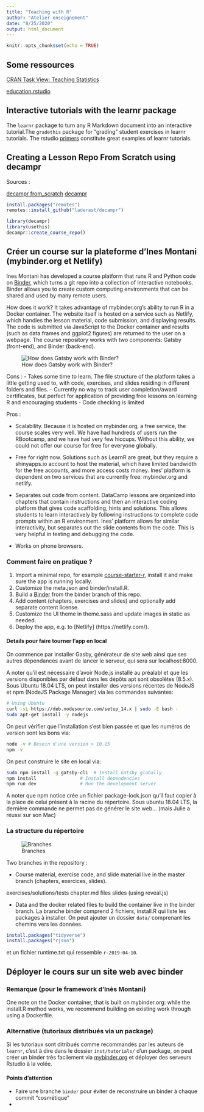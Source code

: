 ```yaml
---
title: "Teaching with R"
author: "Atelier enseignement"
date: "8/25/2020"
output: html_document
---
```


```r
knitr::opts_chunk$set(echo = TRUE)
```

## Some ressources

[CRAN Task View: Teaching Statistics](https://CRAN.R-project.org/view=TeachingStatistics)

[education.rstudio](https://education.rstudio.com/blog/2020/03/resources-for-teaching-data-science-and-statistics-remotely/)

## Interactive tutorials with the learnr package

The `learnr` package to turn any R Markdown document into an interactive tutorial.The `gradethis` package for "grading" student exercises in learnr tutorials. The rstudio [primers](https://rstudio.cloud/learn/primers) constitute great examples of learnr tutorials. 

## Creating a Lesson Repo From Scratch using decampr

Sources : 

[decampr from_scratch](https://laderast.github.io/decampr/articles/from_scratch.html)
[decampr](https://github.com/laderast/decampr)

```r
install.packages("remotes")
remotes::install_github("laderast/decampr")
```

```r
library(decampr)
library(usethis)
decampr::create_course_repo()
```

## Créer un course sur la plateforme d'Ines Montani (mybinder.org et Netlify)

Ines Montani has developed a course platform that runs R and Python code on [Binder](mybinder.org), which turns a git repo into a collection of interactive notebooks. Binder allows you to create custom computing environments that can be shared and used by many remote users.

How does it work? It takes advantage of mybinder.org's ability to run R in a Docker container. The website itself is hosted on a service such as Netlify, which handles the lesson material, code submission, and displaying results. The code is submitted via JavaScript to the Docker container and results (such as data.frames and ggplot2 figures) are returned to the user on a webpage.
The course repository works with two components: Gatsby (front-end), and Binder (back-end). 

![How does Gatsby work with Binder?](img/client_serveur.png)

Cons : 
- Takes some time to learn. The file structure of the platform takes a little getting used to, with code, exercises, and slides residing in different folders and files. 
- Currently no way to track user completion/award certificates, but perfect for application of providing free lessons on learning R and encouraging students
- Code checking is limited

Pros :

- Scalability. Because it is hosted on mybinder.org, a free service, the course scales very well. We have had hundreds of users run the RBootcamp, and we have had very few hiccups. Without this ability, we could not offer our course for free for everyone globally.

- Free for right now. Solutions such as LearnR are great, but they require a shinyapps.io account to host the material, which have limited bandwidth for the free accounts, and more access costs money. Ines’ platform is dependent on two services that are currently free: mybinder.org and netlify.

- Separates out code from content. DataCamp lessons are organized into chapters that contain instructions and then an interactive coding platform that gives code scaffolding, hints and solutions. This allows students to learn interactively by following instructions to complete code prompts within an R environment. Ines’ platform allows for similar interactivity, but separates out the slide contents from the code. This is very helpful in testing and debugging the code.

- Works on phone browsers. 

### Comment faire en pratique ?

1. Import a minimal repo, for example [course-starter-r](https://github.com/ines/course-starter-r), install it and make sure the app is running locally.
2. Customize the meta.json and binder/install.R.
3. Build a [Binder](https://mybinder.org/) from the binder branch of this repo.
4. Add content (chapters, exercises and slides) and optionally add separate content license.
5. Customize the UI theme in theme.sass and update images in static as needed.
6. Deploy the app, e.g. to [Netlify] (https://netlify.com/).

#### Details pour faire tourner l'app en local

On commence par installer Gasby, générateur de site web ainsi que ses autres dépendances avant de lancer le serveur, qui sera sur localhost:8000.

A noter qu'il est nécessaire d'avoir Node.js installé au préalabl et que les versions disponibles par défaut dans les dépôts apt sont obsolètes (8.5.x). Sous Ubuntu 18.04 LTS, on peut installer des versions récentes de NodeJS et npm (NodeJS Package Manager) via les commandes suivantes:
```bash
# Using Ubuntu
curl -sL https://deb.nodesource.com/setup_14.x | sudo -E bash -
sudo apt-get install -y nodejs
```

On peut vérifier que l'installation s'est bien passée et que les numéros de version sont les bons via: 
```bash
node -v # Besoin d'une version > 10.15
npm -v
```

On peut construire le site en local via:

```bash
sudo npm install -g gatsby-cli  # Install Gatsby globally
npm install                # Install dependencies
npm run dev                # Run the development server
```

A noter que npm notice crée un fichier package-lock.json qu'il faut copier à la place de celui présent à la racine du répertoire. Sous ubuntu 18.04 LTS, la dernière commande ne permet pas de générer le site web... (mais Julie a réussi sur son Mac) 

### La structure du répertoire

![Branches](img/branches.png)

Two branches in the repository :

- Course material, exercise code, and slide material live in the master branch (chapters, exercices, slides). 

exercises/solutions/tests
chapter.md files
slides (using reveal.js)

- Data and the docker related files to build the container live in the binder branch.
La branche binder comprend 2 fichiers, install.R qui liste les packages à installer. On peut ajouter un dossier `data/` comprenant les chemins vers les données.
```r
install.packages("tidyverse")
install.packages("rjson")
```
et un fichier runtime.txt qui ressemble `r-2019-04-10`.

## Déployer le cours sur un site web avec binder

### Remarque (pour le framework d'Inès Montani)

One note on the Docker container, that is built on mybinder.org: while the install.R method works, we recommend building on existing work through using a Dockerfile.

### Alternative (tutoriaux distribués via un package)

Si les tutoriaux sont ditribués comme recommandés par les auteurs de `learnr`, c'est à dire dans le dossier `inst/tutorials/` d'un package, on peut créer un binder très facilement via [mybinder.org](https://mybinder.org/) et déployer des serveurs Rstudio à la volée. 

#### Points d'attention

- Faire une branche `binder` pour éviter de reconstruire un binder à chaque commit "cosmétique"
- 




